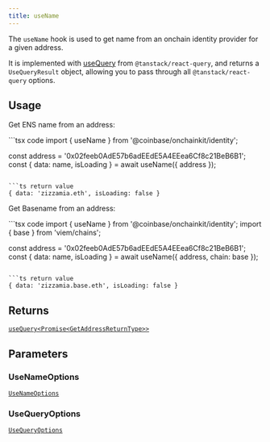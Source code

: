 ```yaml
---
title: useName
---
```



The `useName` hook is used to get name from an onchain identity provider
for a given address.

It is implemented with [useQuery](https://tanstack.com/query/latest/docs/framework/react/reference/useQuery) from `@tanstack/react-query`, and returns a `UseQueryResult` object, allowing you to pass through all `@tanstack/react-query` options.

## Usage

Get ENS name from an address:

<CodeGroup>
```tsx code
import { useName } from '@coinbase/onchainkit/identity';

const address = '0x02feeb0AdE57b6adEEdE5A4EEea6Cf8c21BeB6B1';
const { data: name, isLoading } = await useName({ address });
```

```ts return value
{ data: 'zizzamia.eth', isLoading: false }
```
</CodeGroup>

Get Basename from an address:

<CodeGroup>
```tsx code
import { useName } from '@coinbase/onchainkit/identity';
import { base } from 'viem/chains';

const address = '0x02feeb0AdE57b6adEEdE5A4EEea6Cf8c21BeB6B1';
const { data: name, isLoading } = await useName({ address, chain: base });
```

```ts return value
{ data: 'zizzamia.base.eth', isLoading: false }
```
</CodeGroup>

## Returns

[`useQuery<Promise<GetAddressReturnType>>`](/onchainkit/identity/types#getaddressreturntype)

## Parameters

### UseNameOptions

[`UseNameOptions`](/onchainkit/identity/types#usenameoptions)

### UseQueryOptions

[`UseQueryOptions`](/onchainkit/identity/types#usequeryoptions)
